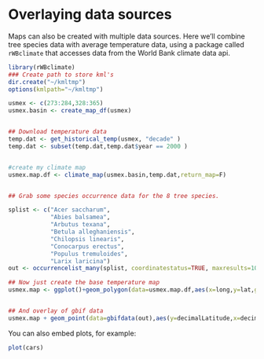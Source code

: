 Overlaying data sources
========================================================

Maps can also be created with multiple data sources.  Here we'll combine tree species data with average temperature data, using a package called `rWBclimate` that accesses data from the World Bank climate data api.

```r
library(rWBclimate)
### Create path to store kml's
dir.create("~/kmltmp")
options(kmlpath="~/kmltmp")

usmex <- c(273:284,328:365)
usmex.basin <- create_map_df(usmex)


## Download temperature data
temp.dat <- get_historical_temp(usmex, "decade" )
temp.dat <- subset(temp.dat,temp.dat$year == 2000 )


#create my climate map
usmex.map.df <- climate_map(usmex.basin,temp.dat,return_map=F)


## Grab some species occurrence data for the 8 tree species.

splist <- c("Acer saccharum",
            "Abies balsamea",
            "Arbutus texana",
            "Betula alleghaniensis",
            "Chilopsis linearis",
            "Conocarpus erectus",
            "Populus tremuloides",
            "Larix laricina")
out <- occurrencelist_many(splist, coordinatestatus=TRUE, maxresults=1000, fixnames="match")

## Now just create the base temperature map
usmex.map <- ggplot()+geom_polygon(data=usmex.map.df,aes(x=long,y=lat,group=group,fill=data,alpha=.8))+scale_fill_continuous("Average annual \n temp: 1990-2000",low="yellow",high="red")+ guides(alpha=F)+theme_bw()


## And overlay of gbif data
usmex.map + geom_point(data=gbifdata(out),aes(y=decimalLatitude,x=decimalLongitude,group=taxonName,colour= taxonName)) + xlim(-125,-59)+ylim(5,55)
```

You can also embed plots, for example:

```r
plot(cars)
```

